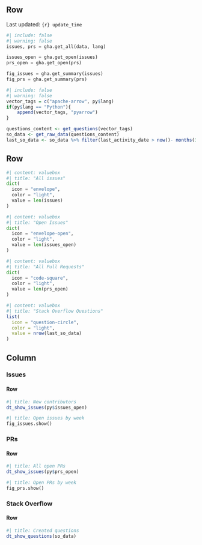## Row {height="1%"}

Last updated: `{r} update_time`

<!-- Issues, issues not yet closed (open issues) and pull requests created in the last 3 months. TODO: Questions? -->

```python
#| include: false
#| warning: false
issues, prs = gha.get_all(data, lang)

issues_open = gha.get_open(issues)
prs_open = gha.get_open(prs)

fig_issues = gha.get_summary(issues)
fig_prs = gha.get_summary(prs)
```

```r
#| include: false
#| warning: false
vector_tags = c("apache-arrow", py$lang)
if(py$lang == "Python"){
    append(vector_tags, "pyarrow")
}

questions_content <- get_questions(vector_tags)
so_data <- get_raw_data(questions_content)
last_so_data <- so_data %>% filter(last_activity_date > now()- months(3))
```

## Row  {height="20%"}

```python
#| content: valuebox
#| title: "All issues"
dict(
  icon = "envelope",
  color = "light",
  value = len(issues)
)
```

```python
#| content: valuebox
#| title: "Open Issues"
dict(
  icon = "envelope-open",
  color = "light",
  value = len(issues_open)
)
```

```python
#| content: valuebox
#| title: "All Pull Requests"
dict(
  icon = "code-square",
  color = "light",
  value = len(prs_open)
)
```

```r
#| content: valuebox
#| title: "Stack Overflow Questions"
list(
  icon = "question-circle",
  color = "light",
  value = nrow(last_so_data)
)
```

## Column {.tabset}

### Issues

#### Row 
```r
#| title: New contributors
dt_show_issues(py$issues_open)
```


```python
#| title: Open issues by week
fig_issues.show()
```

### PRs

#### Row 

```r
#| title: All open PRs
dt_show_issues(py$prs_open)
```


```python
#| title: Open PRs by week
fig_prs.show()
```

### Stack Overflow

#### Row 

```r
#| title: Created questions
dt_show_questions(so_data)
```